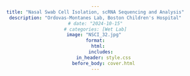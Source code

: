 ```yaml
---
title: "Nasal Swab Cell Isolation, scRNA Sequencing and Analysis"
description: "Ordovas-Montanes Lab, Boston Children's Hospital"
# date: "2024-10-15"
# categories: [Wet Lab]
image: "NSCI_32.jpg" 
format:
  html:
    includes:
      in_header: style.css
      before_body: cover.html
---
```


<script type="text/javascript">
document.write(`
<!-- Background Image with Gradient Overlay and Slideshow -->
<div id="intro-section" style="position: relative; text-align: center; color: white;">

  <!-- Slideshow Background with the images -->
<div class="slideshow-container">
    <!-- Use correct relative paths for the images with gradient overlay -->
    <div class="mySlides fade" style="background-image: linear-gradient(to bottom right, rgba(0, 128, 128, 0.3), rgba(0, 128, 128, 0.3)), url('../../files/img/training/Nasal_Swab_Cell_Isolation_scRNA_Sequencing_and_Analysis/NSCI_1.png'); background-size: cover; background-position: center;"></div>
    <div class="mySlides fade" style="background-image: linear-gradient(to bottom right, rgba(0, 128, 128, 0.3), rgba(0, 128, 128, 0.3)), url('../../files/img/training/Nasal_Swab_Cell_Isolation_scRNA_Sequencing_and_Analysis/NSCI_2.png'); background-size: cover; background-position: center;"></div>
    <div class="mySlides fade" style="background-image: linear-gradient(to bottom right, rgba(0, 128, 128, 0.3), rgba(0, 128, 128, 0.3)), url('../../files/img/training/Nasal_Swab_Cell_Isolation_scRNA_Sequencing_and_Analysis/NSCI_3.png'); background-size: cover; background-position: center;"></div>
    <div class="mySlides fade" style="background-image: linear-gradient(to bottom right, rgba(0, 128, 128, 0.3), rgba(0, 128, 128, 0.3)), url('../../files/img/training/Nasal_Swab_Cell_Isolation_scRNA_Sequencing_and_Analysis/NSCI_4.jpg'); background-size: cover; background-position: center;"></div>
    <div class="mySlides fade" style="background-image: linear-gradient(to bottom right, rgba(0, 128, 128, 0.3), rgba(0, 128, 128, 0.3)), url('../../files/img/training/Nasal_Swab_Cell_Isolation_scRNA_Sequencing_and_Analysis/NSCI_5.png'); background-size: cover; background-position: center;"></div>
    <div class="mySlides fade" style="background-image: linear-gradient(to bottom right, rgba(0, 128, 128, 0.3), rgba(0, 128, 128, 0.3)), url('../../files/img/training/Nasal_Swab_Cell_Isolation_scRNA_Sequencing_and_Analysis/NSCI_6.jpg'); background-size: cover; background-position: center;"></div>
    <div class="mySlides fade" style="background-image: linear-gradient(to bottom right, rgba(0, 128, 128, 0.3), rgba(0, 128, 128, 0.3)), url('../../files/img/training/Nasal_Swab_Cell_Isolation_scRNA_Sequencing_and_Analysis/NSCI_7.jpg'); background-size: cover; background-position: center;"></div>
    <div class="mySlides fade" style="background-image: linear-gradient(to bottom right, rgba(0, 128, 128, 0.3), rgba(0, 128, 128, 0.3)), url('../../files/img/training/Nasal_Swab_Cell_Isolation_scRNA_Sequencing_and_Analysis/NSCI_8.png'); background-size: cover; background-position: center;"></div>
    <div class="mySlides fade" style="background-image: linear-gradient(to bottom right, rgba(0, 128, 128, 0.3), rgba(0, 128, 128, 0.3)), url('../../files/img/training/Nasal_Swab_Cell_Isolation_scRNA_Sequencing_and_Analysis/NSCI_9.jpg'); background-size: cover; background-position: center;"></div>
    <div class="mySlides fade" style="background-image: linear-gradient(to bottom right, rgba(0, 128, 128, 0.3), rgba(0, 128, 128, 0.3)), url('../../files/img/training/Nasal_Swab_Cell_Isolation_scRNA_Sequencing_and_Analysis/NSCI_10.jpg'); background-size: cover; background-position: center;"></div>
    <div class="mySlides fade" style="background-image: linear-gradient(to bottom right, rgba(0, 128, 128, 0.3), rgba(0, 128, 128, 0.3)), url('../../files/img/training/Nasal_Swab_Cell_Isolation_scRNA_Sequencing_and_Analysis/NSCI_11.png'); background-size: cover; background-position: center;"></div>
    <div class="mySlides fade" style="background-image: linear-gradient(to bottom right, rgba(0, 128, 128, 0.3), rgba(0, 128, 128, 0.3)), url('../../files/img/training/Nasal_Swab_Cell_Isolation_scRNA_Sequencing_and_Analysis/NSCI_12.png'); background-size: cover; background-position: center;"></div>
    <div class="mySlides fade" style="background-image: linear-gradient(to bottom right, rgba(0, 128, 128, 0.3), rgba(0, 128, 128, 0.3)), url('../../files/img/training/Nasal_Swab_Cell_Isolation_scRNA_Sequencing_and_Analysis/NSCI_13.png'); background-size: cover; background-position: center;"></div>
    <div class="mySlides fade" style="background-image: linear-gradient(to bottom right, rgba(0, 128, 128, 0.3), rgba(0, 128, 128, 0.3)), url('../../files/img/training/Nasal_Swab_Cell_Isolation_scRNA_Sequencing_and_Analysis/NSCI_14.png'); background-size: cover; background-position: center;"></div>
    <div class="mySlides fade" style="background-image: linear-gradient(to bottom right, rgba(0, 128, 128, 0.3), rgba(0, 128, 128, 0.3)), url('../../files/img/training/Nasal_Swab_Cell_Isolation_scRNA_Sequencing_and_Analysis/NSCI_15.jpg'); background-size: cover; background-position: center;"></div>
    <div class="mySlides fade" style="background-image: linear-gradient(to bottom right, rgba(0, 128, 128, 0.3), rgba(0, 128, 128, 0.3)), url('../../files/img/training/Nasal_Swab_Cell_Isolation_scRNA_Sequencing_and_Analysis/NSCI_16.png'); background-size: cover; background-position: center;"></div>
    <div class="mySlides fade" style="background-image: linear-gradient(to bottom right, rgba(0, 128, 128, 0.3), rgba(0, 128, 128, 0.3)), url('../../files/img/training/Nasal_Swab_Cell_Isolation_scRNA_Sequencing_and_Analysis/NSCI_17.png'); background-size: cover; background-position: center;"></div>
      <div class="mySlides fade" style="background-image: linear-gradient(to bottom right, rgba(0, 128, 128, 0.3), rgba(0, 128, 128, 0.3)), url('../../files/img/training/Nasal_Swab_Cell_Isolation_scRNA_Sequencing_and_Analysis/NSCI_18.png'); background-size: cover; background-position: center;"></div>
  <div class="mySlides fade" style="background-image: linear-gradient(to bottom right, rgba(0, 128, 128, 0.3), rgba(0, 128, 128, 0.3)), url('../../files/img/training/Nasal_Swab_Cell_Isolation_scRNA_Sequencing_and_Analysis/NSCI_31.jpg'); background-size: cover; background-position: center;"></div>
</div>


  <!-- Text Overlay on the Background Image -->
  <div style="position: absolute; bottom: 40px; left: 50%; transform: translateX(-50%); text-align: center; width: 100%;">
    <h1 style="font-size: 3em; font-weight: bold; text-align: center;">Nasal Swab Cell Isolation, scRNA Sequencing, and Analysis</h1>
    <p style="font-size: 1.5em; text-align: center; max-width: 1000px; margin: 0 auto;">
       This protocol provides step-by-step instructions to isolate cells from frozen nasopharyngeal swabs. A typical yield of 50,000 to 100,000 cells can be obtained per swab. This protocol was demonstrated live and followed up with library preparation and sequencing on NextSeq 2000.
    </p>
  </div>
</div>

<!-- Structured Program Details Below the Image -->
<div id="program-details" style="padding: 20px; background-color: #f9f9f9; max-width: 1200px; margin: 0 auto;">

  <h2 style="text-align: center; font-weight: bold;">Training Details</h2>

  <h3 style="text-align: center; font-weight: bold;">Sample Collection</h3>
  <div style="text-align: center; font-size: 1em; max-width: 1000px; margin: 0 auto;">
Tell Something
  </div>
  
  <p style="text-align: center; font-size: 1em; max-width: 1000px; margin: 0 auto;">
    <img src="../../files/img/training/Nasal_Swab_Cell_Isolation_scRNA_Sequencing_and_Analysis/NSCI_18.png" alt="Sample Collection" style="width: 80%; margin-top: 10px;">
  </p>

  <h3 style="text-align: center; font-weight: bold;">Nasal Swab Cell Isolation</h3>
  <div style="text-align: center; font-size: 1em; max-width: 1000px; margin: 0 auto;">
    This protocol provides step-by-step instructions to isolate cells from frozen nasopharyngeal swabs. A typical yield of 50,000 to 100,000 cells can be obtained per swab. The protocol was demonstrated live and followed by library preparation and sequencing on the NextSeq 2000.
  </div>
  
  
  <p style="text-align: center; font-size: 1em; max-width: 1000px; margin: 0 auto;">
    <img src="../../files/img/training/Nasal_Swab_Cell_Isolation_scRNA_Sequencing_and_Analysis/NSCI_24.png" alt="Cell Isolation Protocol" style="width: 80%; margin-top: 10px;">
  </p>

  <h3 style="text-align: center; font-weight: bold;">Materials and Reagents</h3>
  <div style="text-align: center; font-size: 1em; max-width: 1000px; margin: 0 auto;">
    RPMI + 10 mM DTT<br>
    Accutase (3.5 mL per swab)<br>
    Quenching buffer: RPMI + 10% fetal bovine serum (FBS) + 4 mM EDTA<br>
    50 mL conical tubes, 15 mL conical tubes, 1.5 mL eppendorf tubes<br>
    Thermomixer set to 37°C, agitating at 300 rpm<br>
    Hemocytometer slides<br>
    Forceps, scissors, and sterile pipettes<br>
    Optional: 10X Genomics reagents for single-cell capture
  </div>
  <p style="text-align: center; font-size: 1em; max-width: 1000px; margin: 0 auto;">
    <img src="../../files/img/training/Nasal_Swab_Cell_Isolation_scRNA_Sequencing_and_Analysis/NSCI_29.png" alt="Materials and Reagents" style="width: 80%; margin-top: 10px;">
  </p>

  <h3 style="text-align: center; font-weight: bold;">Procedure Overview</h3>
  <div style="text-align: center; font-size: 1em; max-width: 1000px; margin: 0 auto;">
    Key steps include rapidly thawing the swab, cell dissociation with Accutase and RPMI, filtering cells through a 70 µm filter, and counting viable cells with trypan blue before downstream processing.
  </div>
  <p style="text-align: center; font-size: 1em; max-width: 1000px; margin: 0 auto;">
    <img src="../../files/img/training/Nasal_Swab_Cell_Isolation_scRNA_Sequencing_and_Analysis/NSCI_26.png" alt="Procedure Overview" style="width: 80%; margin-top: 10px;">
    <img src="../../files/img/training/Nasal_Swab_Cell_Isolation_scRNA_Sequencing_and_Analysis/NSCI_27.png" alt="Procedure Overview" style="width: 80%; margin-top: 10px;">
    <img src="../../files/img/training/Nasal_Swab_Cell_Isolation_scRNA_Sequencing_and_Analysis/NSCI_28.png" alt="Procedure Overview" style="width: 80%; margin-top: 10px;">
    <img src="../../files/img/training/Nasal_Swab_Cell_Isolation_scRNA_Sequencing_and_Analysis/NSCI_25.png" alt="Procedure Overview" style="width: 80%; margin-top: 10px;">
    <img src="../../files/img/training/Nasal_Swab_Cell_Isolation_scRNA_Sequencing_and_Analysis/NSCI_3.png" alt="Procedure Overview" style="width: 80%; margin-top: 10px;">
    <img src="../../files/img/training/Nasal_Swab_Cell_Isolation_scRNA_Sequencing_and_Analysis/NSCI_17.png" alt="Procedure Overview" style="width: 80%; margin-top: 10px;">

  </p>

  
  

  <h3 style="text-align: center; font-weight: bold;">Cell Counting and Preparation for scRNA-seq</h3>
  <div style="text-align: center; font-size: 1em; max-width: 1000px; margin: 0 auto;">
    After cell counting, proceed with library preparation for scRNA-seq. This involves using the Honeycomb platform to capture individual cells and prepare them for sequencing.
  </div>
  <p style="text-align: center; font-size: 1em; max-width: 1000px; margin: 0 auto;">
    <img src="../../files/img/training/Nasal_Swab_Cell_Isolation_scRNA_Sequencing_and_Analysis/NSCI_23.png" alt="Cell Counting and Preparation" style="width: 80%; margin-top: 10px;">
    <img src="../../files/img/training/Nasal_Swab_Cell_Isolation_scRNA_Sequencing_and_Analysis/NSCI_2.png" alt="Cell Counting and Preparation" style="width: 80%; margin-top: 10px;">
    <img src="../../files/img/training/Nasal_Swab_Cell_Isolation_scRNA_Sequencing_and_Analysis/NSCI_5.png" alt="Cell Counting and Preparation" style="width: 80%; margin-top: 10px;">

  </p>

  <h3 style="text-align: center; font-weight: bold;">Post-Isolation Cell Processing</h3>
  <div style="text-align: center; font-size: 1em; max-width: 1000px; margin: 0 auto;">
    Proceed to cell staining or downstream applications such as single-cell RNA sequencing to assess the transcriptomic profile of the isolated cells.
  </div>
  <p style="text-align: center; font-size: 1em; max-width: 1000px; margin: 0 auto;">
    <img src="../../files/img/training/Nasal_Swab_Cell_Isolation_scRNA_Sequencing_and_Analysis/NSCI_11.png" alt="Post-Isolation Processing" style="width: 80%; margin-top: 10px;">
    <img src="../../files/img/training/Nasal_Swab_Cell_Isolation_scRNA_Sequencing_and_Analysis/NSCI_4.png" alt="Post-Isolation Processing" style="width: 80%; margin-top: 10px;">
    <img src="../../files/img/training/Nasal_Swab_Cell_Isolation_scRNA_Sequencing_and_Analysis/NSCI_8.png" alt="Post-Isolation Processing" style="width: 80%; margin-top: 10px;">

  </p>


  <h3 style="text-align: center; font-weight: bold;">Single-cell Sequencing at NextSeq-2000 </h3>
  <div style="text-align: center; font-size: 1em; max-width: 1000px; margin: 0 auto;">
    The cell isolation process typically yields between 50,000 to 100,000 cells per swab. Results vary depending on sample quality and processing conditions. After Library preparation using Honeycomb method we sequenced the samples.
  </div>
  
  <p style="text-align: center; font-size: 1em; max-width: 1000px; margin: 0 auto;">
    <img src="../../files/img/training/Nasal_Swab_Cell_Isolation_scRNA_Sequencing_and_Analysis/NSCI_16.png" alt="Procedure Overview" style="width: 80%; margin-top: 10px;">
    <img src="../../files/img/training/Nasal_Swab_Cell_Isolation_scRNA_Sequencing_and_Analysis/NSCI_6.png" alt="Results and Yield" style="width: 80%; margin-top: 10px;">
    <img src="../../files/img/training/Nasal_Swab_Cell_Isolation_scRNA_Sequencing_and_Analysis/NSCI_8.png" alt="Results and Yield" style="width: 80%; margin-top: 10px;">
    <img src="../../files/img/training/Nasal_Swab_Cell_Isolation_scRNA_Sequencing_and_Analysis/NSCI_22.png" alt="Results and Yield" style="width: 80%; margin-top: 10px;">
    <img src="../../files/img/training/Nasal_Swab_Cell_Isolation_scRNA_Sequencing_and_Analysis/NSCI_13.png" alt="Results and Yield" style="width: 80%; margin-top: 10px;">
    <img src="../../files/img/training/Nasal_Swab_Cell_Isolation_scRNA_Sequencing_and_Analysis/NSCI_10.jpg" alt="Results and Yield" style="width: 80%; margin-top: 10px;">
  </p>

  <h3 style="text-align: center; font-weight: bold;">Next Steps and Analysis</h3>
  <div style="text-align: center; font-size: 1em; max-width: 1000px; margin: 0 auto;">
    After completing sequencing on the NextSeq 2000 platform. The computational analysis can be performed using tools like Seurat and Scanpy.
  </div>
  
  <p style="text-align: center; font-size: 1em; max-width: 1000px; margin: 0 auto;">
    <img src="../../files/img/training/Nasal_Swab_Cell_Isolation_scRNA_Sequencing_and_Analysis/NSCI_9.jpg" alt="Procedure Overview" style="width: 80%; margin-top: 10px;">
    <img src="../../files/img/training/Nasal_Swab_Cell_Isolation_scRNA_Sequencing_and_Analysis/NSCI_1.png" alt="Results and Yield" style="width: 80%; margin-top: 10px;">
    <img src="../../files/img/training/Nasal_Swab_Cell_Isolation_scRNA_Sequencing_and_Analysis/NSCI_30.jpg" alt="Procedure Overview" style="width: 80%; margin-top: 10px;">
    <img src="../../files/img/training/Nasal_Swab_Cell_Isolation_scRNA_Sequencing_and_Analysis/NSCI_31.jpg" alt="Results and Yield" style="width: 80%; margin-top: 10px;">
    <img src="../../files/img/training/Nasal_Swab_Cell_Isolation_scRNA_Sequencing_and_Analysis/NSCI_19.jpeg" alt="Results and Yield" style="width: 80%; margin-top: 10px;">

  <!-- Workshop Instructor (moved to the bottom) -->
  <h3 style="text-align: center; font-weight: bold;">Instructors</h3>
  <p style="text-align: center; font-size: 1em;">
  <p>Jaclyn Long - PhD Candidate - Harvard Medical School </p>
  <p> Faith Taliaferro - Research Technologist - Ordovas-Montanes Lab, Boston Children's Hospital </p>
  
  <h3 style="text-align: center; font-weight: bold;">Collaboration and Funding</h3>
  <p style="text-align: center; font-size: 2em;">
    <img src="../../files/img/training/Nasal_Swab_Cell_Isolation_scRNA_Sequencing_and_Analysis/boston.png" alt="boston Partner" style="max-width: 170px; margin: 10px;">
    <img src="../../files/img//training/Nasal_Swab_Cell_Isolation_scRNA_Sequencing_and_Analysis/ordovas_lab.png" lt="ordovas Partner" style="max-width: 250px; margin: 10px;">
    <img src="../../files/img/training/Nasal_Swab_Cell_Isolation_scRNA_Sequencing_and_Analysis/mit.png" alt="mit Partner" style="max-width: 250px; margin: 10px;">
    <img src="../../files/img//training/Nasal_Swab_Cell_Isolation_scRNA_Sequencing_and_Analysis/bill_foundation.png" lt="MBill " style="max-width: 200px; margin: 10px;">
  <div style="text-align: center; font-size: 1em; max-width: 1000px; margin: 0 auto;">
    This protocol was developed in collaboration with Boston Children's Hospital, MIT, and the Bill & Melinda Gates Foundation.
  </div>
  
  <!-- Workshop Dates and Location Section (moved to the bottom) -->
  <h3 style="text-align: center; font-weight: bold;">Location and Schedule</h3>
  <p style="text-align: center; font-size: 1em;">
  <p>Child Health Research Foundation (CHRF), Dhaka, Bangladesh</p>
  <p>4 - 11th March, 2024</p>

</section>
<p style="text-align: center;">
<a href="https://chrfbd.org/blogs/90e730c5-359c-4f3e-8363-7aa317066c93" class="btn btn-primary rounded-pill me-2">More Details</a>

</div>
`);
</script>

<!-- Add additional details if required -->
<style>
  #program-details {
    font-family: Arial, sans-serif;
    color: #333;
    line-height: 1.6;
    padding: 20px;
    background-color: #f9f9f9;
    max-width: 1200px;
    margin: 0 auto;
  }
  
  h2, h3 {
    margin-top: 20px;
    margin-bottom: 10px;
    font-weight: bold;
    text-align: center;
  }

  div {
    font-size: 1em;
    margin: 0 auto;
    max-width: 1000px;
    text-align: center;
  }

  p {
    font-size: 1.2em;
    margin: 0 auto;
  }

  /* Slideshow container */
  .slideshow-container {
    position: relative;
    height: 100vh;
    width: 100%;
    overflow: hidden;
  }

  /* Each slide */
  .mySlides {
    position: absolute;
    width: 100%;
    height: 100%;
    background-size: cover;
    background-position: center;
    opacity: 0;
    transition: opacity 1.5s ease-in-out;
  }

  .mySlides:first-child {
    opacity: 1;
  }
</style>

<script>
  let slideIndex = 0;
  const slides = document.querySelectorAll('.mySlides');
  
  function showSlides() {
    slides.forEach((slide) => {
      slide.style.opacity = '0';  // Hide all slides
    });
    slideIndex++;
    if (slideIndex > slides.length) { slideIndex = 1; }  // Loop back to first slide
    slides[slideIndex - 1].style.opacity = '1';  // Show the current slide
    setTimeout(showSlides, 3000);  // Change image every 3 seconds
  }

  document.addEventListener("DOMContentLoaded", function() {
    showSlides();  // Initialize the slideshow
  });
</script>
